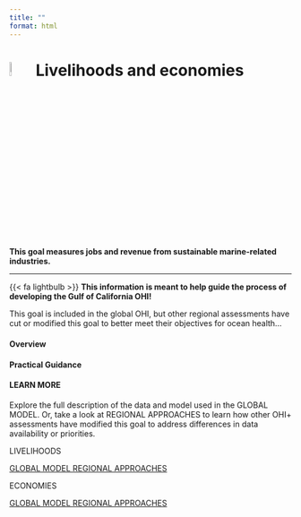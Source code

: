 ```yaml
---
title: ""
format: html
---
```


# ![](figs/livelihoods-and-economies.svg){width="8%" height="8%" color="red"} Livelihoods and economies

**This goal measures jobs and revenue from sustainable marine-related industries.**


---

<div class="custom-box">
{{< fa lightbulb >}} **This information is meant to help guide the process of developing the Gulf of California OHI!**

This goal is included in the global OHI, but other regional assessments have cut or modified this goal to better meet their objectives for ocean health...
</div>


#### Overview

#### Practical Guidance


#### LEARN MORE
Explore the full description of the data and model used in the GLOBAL MODEL. Or, take a look at REGIONAL APPROACHES to learn how other OHI+ assessments have modified this goal to address differences in data availability or priorities.

LIVELIHOODS
<div class="button-container">
  <a href="https://ohi-science.org/ohi-methods/goals/goal-models-data.html#livelihoods-subgoal-of-livelihoods-and-economies" class="custom-button">
    <i class="fas fa-globe"></i> GLOBAL MODEL
  </a>
  <a href="https://oceanhealthindex.org/guidance/livelihoods/" class="custom-button secondary">
    <i class="fas fa-location-dot"></i> REGIONAL APPROACHES
  </a>
</div>

ECONOMIES
<div class="button-container">
  <a href="https://ohi-science.org/ohi-methods/goals/goal-models-data.html#economies-subgoal-of-livelihoods-and-economies" class="custom-button">
    <i class="fas fa-globe"></i> GLOBAL MODEL
  </a>
  <a href="https://oceanhealthindex.org/guidance/economies/" class="custom-button secondary">
    <i class="fas fa-location-dot"></i> REGIONAL APPROACHES
  </a>
</div>


